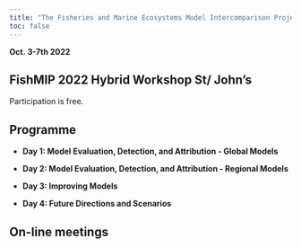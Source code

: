 ```yaml
---
title: "The Fisheries and Marine Ecosystems Model Intercomparison Project"
toc: false
---
```


**Oct. 3-7th 2022**

## FishMIP 2022 Hybrid Workshop St/ John's 

Participation is free. 

## Programme

-   **Day 1: Model Evaluation, Detection, and Attribution - Global Models**\
    

-   **Day 2: Model Evaluation, Detection, and Attribution - Regional Models**\
   

-   **Day 3: Improving Models**\
  

-   **Day 4: Future Directions and Scenarios**\

## On-line meetings



